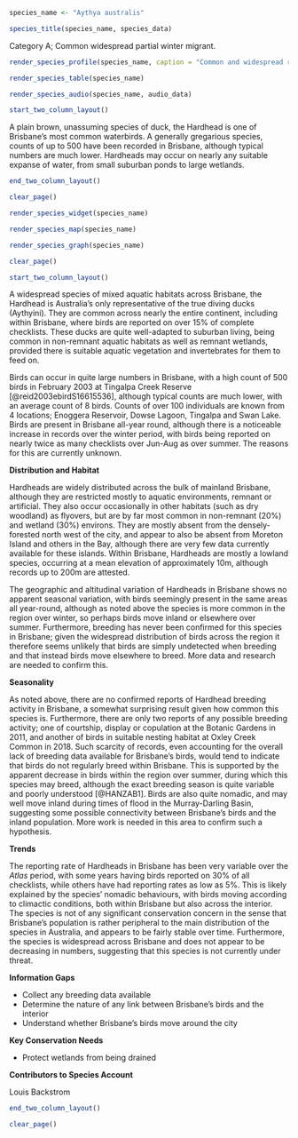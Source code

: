 ```r
species_name <- "Aythya australis"
```

```r
species_title(species_name, species_data)
```

Category A; Common widespread partial winter migrant.

```r
render_species_profile(species_name, caption = "Common and widespread resident and perhaps partial winter migrant to wetlands and lakes across Brisbane. Not of conservatin concern, although abundance year-to-year fluctuates, indicating that birds may be partially nomadic.")
```

```r
render_species_table(species_name)
```

```r
render_species_audio(species_name, audio_data)
```

```r
start_two_column_layout()
```

A plain brown, unassuming species of duck, the Hardhead is one of Brisbane's most common waterbirds. A generally gregarious species, counts of up to 500 have been recorded in Brisbane, although typical numbers are much lower. Hardheads may occur on nearly any suitable expanse of water, from small suburban ponds to large wetlands.

```r
end_two_column_layout()
```

```r
clear_page()
```

```r
render_species_widget(species_name)
```

```r
render_species_map(species_name)
```

```r
render_species_graph(species_name)
```

```r
clear_page()
```

```r
start_two_column_layout()
```

A widespread species of mixed aquatic habitats across Brisbane, the Hardhead is Australia's only representative of the true diving ducks (Aythyini). They are common across nearly the entire continent, including within Brisbane, where birds are reported on over 15% of complete checklists. These ducks are quite well-adapted to suburban living, being common in non-remnant aquatic habitats as well as remnant wetlands, provided there is suitable aquatic vegetation and invertebrates for them to feed on.

Birds can occur in quite large numbers in Brisbane, with a high count of 500 birds in February 2003 at Tingalpa Creek Reserve [@reid2003ebirdS16615536], although typical counts are much lower, with an average count of 8 birds. Counts of over 100 individuals are known from 4 locations; Enoggera Reservoir, Dowse Lagoon, Tingalpa and Swan Lake. Birds are present in Brisbane all-year round, although there is a noticeable increase in records over the winter period, with birds being reported on nearly twice as many checklists over Jun-Aug as over summer. The reasons for this are currently unknown.

**Distribution and Habitat**

Hardheads are widely distributed across the bulk of mainland Brisbane, although they are restricted mostly to aquatic environments, remnant or artificial. They also occur occasionally in other habitats (such as dry woodland) as flyovers, but are by far most common in non-remnant (20%) and wetland (30%) environs. They are mostly absent from the densely-forested north west of the city, and appear to also be absent from Moreton Island and others in the Bay, although there are very few data currently available for these islands. Within Brisbane, Hardheads are mostly a lowland species, occurring at a mean elevation of approximately 10m, although records up to 200m are attested.

The geographic and altitudinal variation of Hardheads in Brisbane shows no apparent seasonal variation, with birds seemingly present in the same areas all year-round, although as noted above the species is more common in the region over winter, so perhaps birds move inland or elsewhere over summer. Furthermore, breeding has never been confirmed for this species in Brisbane; given the widespread distribution of birds across the region it therefore seems unlikely that birds are simply undetected when breeding and that instead birds move elsewhere to breed. More data and research are needed to confirm this.

**Seasonality**

As noted above, there are no confirmed reports of Hardhead breeding activity in Brisbane, a somewhat surprising result given how common this species is. Furthermore, there are only two reports of any possible breeding activity; one of courtship, display or copulation at the Botanic Gardens in 2011, and another of birds in suitable nesting habitat at Oxley Creek Common in 2018. Such scarcity of records, even accounting for the overall lack of breeding data available for Brisbane's birds, would tend to indicate that birds do not regularly breed within Brisbane. This is supported by the apparent decrease in birds within the region over summer, during which this species may breed, although the exact breeding season is quite variable and poorly understood [@HANZAB1]. Birds are also quite nomadic, and may well move inland during times of flood in the Murray-Darling Basin, suggesting some possible connectivity between Brisbane's birds and the inland population. More work is needed in this area to confirm such a hypothesis.

**Trends**

 The reporting rate of Hardheads in Brisbane has been very variable over the _Atlas_ period, with some years having birds reported on 30% of all checklists, while others have had reporting rates as low as 5%. This is likely explained by the species' nomadic behaviours, with birds moving according to climactic conditions, both within Brisbane but also across the interior. The species is not of any significant conservation concern in the sense that Brisbane’s population is rather peripheral to the main distribution of the species in Australia, and appears to be fairly stable over time. Furthermore, the species is widespread across Brisbane and does not appear to be decreasing in numbers, suggesting that this species is not currently under threat.

 **Information Gaps**

 - Collect any breeding data available
 - Determine the nature of any link between Brisbane's birds and the interior
 - Understand whether Brisbane's birds move around the city

 **Key Conservation Needs**

 - Protect wetlands from being drained

 **Contributors to Species Account**

 Louis Backstrom

```r
end_two_column_layout()
```

```r
clear_page()
```
